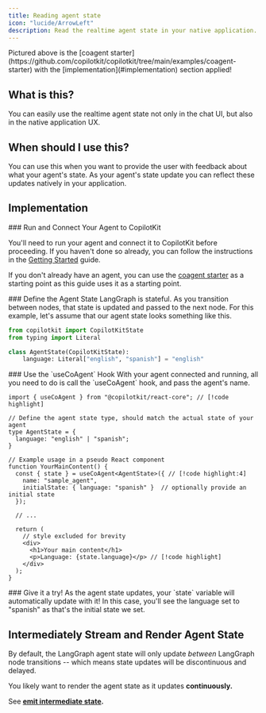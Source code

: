 ```yaml
---
title: Reading agent state
icon: "lucide/ArrowLeft"
description: Read the realtime agent state in your native application.
---
```


<Frame>
  <ImageZoom src="/images/coagents/read-agent-state.png" alt="read agent state" width={1000} height={1000} className="my-0"/>
</Frame>

<Callout type="info">
  Pictured above is the [coagent starter](https://github.com/copilotkit/copilotkit/tree/main/examples/coagent-starter) with
  the [implementation](#implementation) section applied!
</Callout>

## What is this?

You can easily use the realtime agent state not only in the chat UI, but also in the native application UX.

## When should I use this?

You can use this when you want to provide the user with feedback about what your agent's state. As your agent's 
state update you can reflect these updates natively in your application.

## Implementation

<Steps>
<Step>
### Run and Connect Your Agent to CopilotKit

You'll need to run your agent and connect it to CopilotKit before proceeding. If you haven't done so already,
you can follow the instructions in the [Getting Started](/getting-started) guide.

If you don't already have an agent, you can use the [coagent starter](https://github.com/copilotkit/copilotkit/tree/main/examples/coagent-starter) as a starting point
as this guide uses it as a starting point.

</Step>
<Step>
### Define the Agent State
LangGraph is stateful. As you transition between nodes, that state is updated and passed to the next node. For this example,
let's assume that our agent state looks something like this.

```python title="agent/sample_agent/agent.py"
from copilotkit import CopilotKitState
from typing import Literal

class AgentState(CopilotKitState):
    language: Literal["english", "spanish"] = "english"
```
</Step>
<Step>
### Use the `useCoAgent` Hook
With your agent connected and running, all you need to do is call the `useCoAgent` hook, and pass the agent's name.

```tsx title="ui/app/page.tsx"
import { useCoAgent } from "@copilotkit/react-core"; // [!code highlight]

// Define the agent state type, should match the actual state of your agent
type AgentState = {
  language: "english" | "spanish";
}

// Example usage in a pseudo React component
function YourMainContent() {
  const { state } = useCoAgent<AgentState>({ // [!code highlight:4]
    name: "sample_agent",
    initialState: { language: "spanish" }  // optionally provide an initial state
  });

  // ...

  return (
    // style excluded for brevity
    <div>
      <h1>Your main content</h1>
      <p>Language: {state.language}</p> // [!code highlight]
    </div>
  );
}
```

</Step>


<Step>
### Give it a try!
As the agent state updates, your `state` variable will automatically update with it! In this case, you'll see the
language set to "spanish" as that's the initial state we set.
</Step>

</Steps>

## Intermediately Stream and Render Agent State
By default, the LangGraph agent state will only update *between* LangGraph node transitions --
which means state updates will be discontinuous and delayed.

You likely want to render the agent state as it updates **continuously.**

See **[emit intermediate state](/coagents/shared-state/intermediate-state-streaming).**
